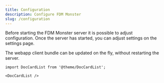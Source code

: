 ```yaml
---
title: Configuration
description: Configure FDM Monster
slug: /configuration
---
```


Before starting the FDM Monster server it is possible to adjust configuration.
Once the server has started, you can adjust settings on the settings page.

The webapp client bundle can be updated on the fly, without restarting the server.

```mdx-code-block
import DocCardList from '@theme/DocCardList';

<DocCardList />
```
